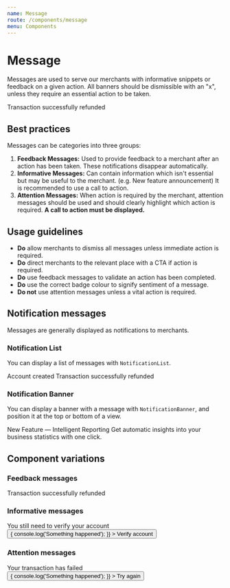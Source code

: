 ```yaml
---
name: Message
route: /components/message
menu: Components
---
```



# Message

Messages are used to serve our merchants with informative snippets or feedback
on a given action. All banners should be dismissible with an "x", unless they
require an essential action to be taken.

<Playground>
  <Message>
    <MessageIcon type={MessageIcon.SUCCESS}/>
    <Heading size={Heading.KILO} element="h4" margin={false}>
      Transaction successfully refunded
    </Heading>
  </Message>
</Playground>

## Best practices

Messages can be categories into three groups:

1. **Feedback Messages:** Used to provide feedback to a merchant after an action
   has been taken. These notifications disappear automatically.
2. **Informative Messages:** Can contain information which isn't essential but may
   be useful to the merchant. (e.g. New feature announcement) It is recommended
   to use a call to action.
3. **Attention Messages:** When action is required by the merchant, attention
   messages should be used and should clearly highlight which action is
   required. **A call to action must be displayed.**

## Usage guidelines

- **Do** allow merchants to dismiss all messages unless immediate action is required.
- **Do** direct merchants to the relevant place with a CTA if action is required.
- **Do** use feedback messages to validate an action has been completed.
- **Do** use the correct badge colour to signify sentiment of a message.
- **Do not** use attention messages unless a vital action is required.

## Notification messages

Messages are generally displayed as notifications to merchants.

### Notification List

You can display a list of messages with `NotificationList`.

<Playground>
  <NotificationList>
    <Message>
      <MessageIcon type={MessageIcon.SUCCESS}/>
      <Heading size={Heading.KILO} element="h4" noMargin>
        Account created
      </Heading>
    </Message>
    <Message>
      <MessageIcon type={MessageIcon.SUCCESS}/>
      <Heading size={Heading.KILO} element="h4" noMargin>
        Transaction successfully refunded
      </Heading>
    </Message>
  </NotificationList>
</Playground>

### Notification Banner

You can display a banner with a message with `NotificationBanner`, and position it at the top or bottom of a view.

<Playground>
  <NotificationBanner>
    <Message>
      <MessageIcon type={MessageIcon.SUCCESS}/>
      <div>
        <Heading size={Heading.KILO} element="h4" noMargin>
          New Feature — Intelligent Reporting
        </Heading>
        <Text noMargin>Get automatic insights into your business statistics with one click.</Text>
      </div>
    </Message>
  </NotificationBanner>
</Playground>

## Component variations

### Feedback messages

<Playground>
  <Message>
    <MessageIcon type={MessageIcon.SUCCESS}/>
    <Heading size={Heading.KILO} element="h4" margin={false}>
      Transaction successfully refunded
    </Heading>
  </Message>
</Playground>

### Informative messages

<Playground>
  <Message>
    <MessageIcon type={MessageIcon.WARNING}/>
    <div>
      <Heading size={Heading.KILO} element="h4" margin={false}>
        You still need to verify your account
      </Heading>
    </div>
    <MessageButton>
      <Button
        size={Button.KILO}
        onClick={e => {
          console.log('Something happened');
        }}
        >
        Verify account
      </Button>
    </MessageButton>
  </Message>
</Playground>

### Attention messages

<Playground>
  <Message>
    <MessageIcon type={MessageIcon.ERROR}/>
    <div>
      <Heading size={Heading.KILO} element="h4" margin={false}>
        Your transaction has failed
      </Heading>
    </div>
    <MessageButton>
      <Button
        size={Button.KILO}
        onClick={e => {
          console.log('Something happened');
        }}
        >
        Try again
      </Button>
    </MessageButton>
  </Message>
</Playground>